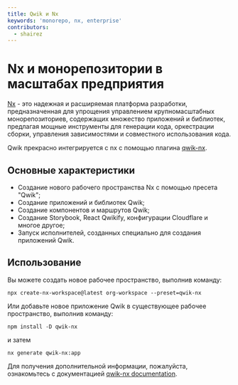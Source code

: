 ```yaml
---
title: Qwik и Nx
keywords: 'monorepo, nx, enterprise'
contributors:
  - shairez
---
```


# Nx и монорепозитории в масштабах предприятия

[Nx](https://nx.dev/) - это надежная и расширяемая платформа разработки, предназначенная для упрощения управлением крупномасштабных монорепозиториев, содержащих множество приложений и библиотек, предлагая мощные инструменты для генерации кода, оркестрации сборки, управления зависимостями и совместного использования кода.

Qwik прекрасно интегрируется с nx с помощью плагина [qwik-nx](https://github.com/qwikifiers/qwik-nx).

## Основные характеристики

* Создание нового рабочего пространства Nx с помощью пресета "Qwik";
* Создание приложений и библиотек Qwik;
* Создание компонентов и маршрутов Qwik;
* Создание Storybook, React Qwikify, конфигурации Cloudflare и многое другое;
* Запуск исполнителей, созданных специально для создания приложений Qwik.

## Использование

Вы можете создать новое рабочее пространство, выполнив команду:

```shell
npx create-nx-workspace@latest org-workspace --preset=qwik-nx
```

Или добавьте новое приложение Qwik в существующее рабочее пространство, выполнив команду:

```shell
npm install -D qwik-nx
```

и затем

```shell
nx generate qwik-nx:app
```

Для получения дополнительной информации, пожалуйста, ознакомьтесь с документацией [qwik-nx documentation](https://github.com/qwikifiers/qwik-nx).
